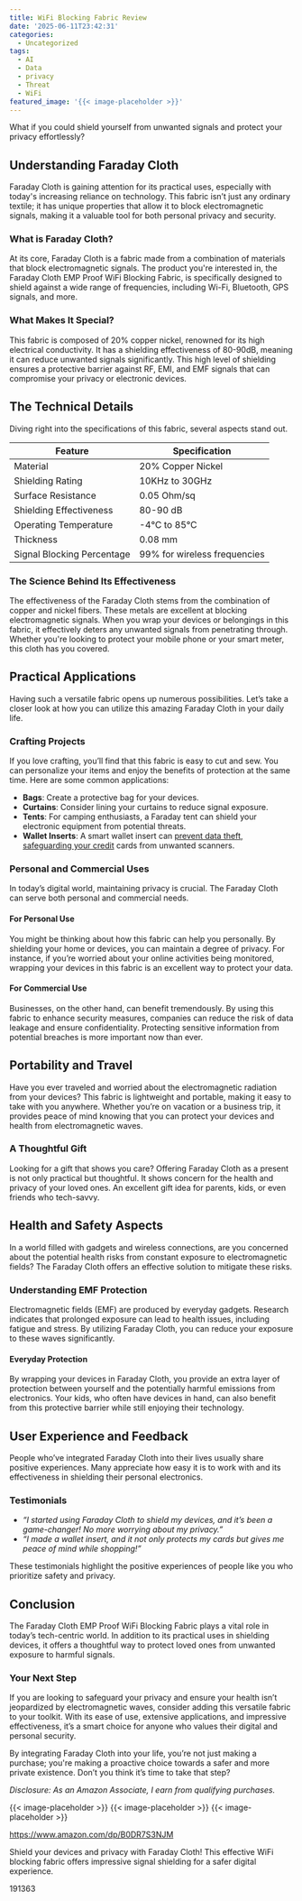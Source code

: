```yaml
---
title: WiFi Blocking Fabric Review
date: '2025-06-11T23:42:31'
categories:
  - Uncategorized
tags:
  - AI
  - Data
  - privacy
  - Threat
  - WiFi
featured_image: '{{< image-placeholder >}}'
---
```


<p>What if you could shield yourself from unwanted signals and protect your privacy effortlessly?</p> <p><a rel="nofollow" target="_blank" title="Faraday Cloth Faraday Cloth EMP Proof WiFi Blocking Fabric RF Blocking Shielding Fabric from Signals Bluetooth GPS Signal Blocker WiFi Jammer,silver-7x1.1m" href="https://www.amazon.com/dp/B0DR7S3NJM?tag=8118903-20" style='text-decoration: none; box-shadow: none;'></a></p> <p><a rel="nofollow" target="_blank" title="See the Faraday Cloth Faraday Cloth EMP Proof WiFi Blocking Fabric RF Blocking Shielding Fabric from Signals Bluetooth GPS Signal Blocker WiFi Jammer,silver-7x1.1m in detail." href="https://www.amazon.com/dp/B0DR7S3NJM?tag=8118903-20" style='text-decoration: none; box-shadow: none;'></a></p> <h2>Understanding Faraday Cloth</h2> <p>Faraday Cloth is gaining attention for its practical uses, especially with today's increasing reliance on technology. This fabric isn’t just any ordinary textile; it has unique properties that allow it to block electromagnetic signals, making it a valuable tool for both personal privacy and security.</p> <h3>What is Faraday Cloth?</h3> <p>At its core, Faraday Cloth is a fabric made from a combination of materials that block electromagnetic signals. The product you're interested in, the Faraday Cloth EMP Proof WiFi Blocking Fabric, is specifically designed to shield against a wide range of frequencies, including Wi-Fi, Bluetooth, GPS signals, and more.</p> <h3>What Makes It Special?</h3> <p>This fabric is composed of 20% copper nickel, renowned for its high electrical conductivity. It has a shielding effectiveness of 80-90dB, meaning it can reduce unwanted signals significantly. This high level of shielding ensures a protective barrier against RF, EMI, and EMF signals that can compromise your privacy or electronic devices.</p> <h2>The Technical Details</h2> <p>Diving right into the specifications of this fabric, several aspects stand out.</p> <table> <thead> <tr> <th>Feature</th> <th>Specification</th> </tr> </thead> <tbody> <tr> <td>Material</td> <td>20% Copper Nickel</td> </tr> <tr> <td>Shielding Rating</td> <td>10KHz to 30GHz</td> </tr> <tr> <td>Surface Resistance</td> <td>0.05 Ohm/sq</td> </tr> <tr> <td>Shielding Effectiveness</td> <td>80-90 dB</td> </tr> <tr> <td>Operating Temperature</td> <td>-4℃ to 85℃</td> </tr> <tr> <td>Thickness</td> <td>0.08 mm</td> </tr> <tr> <td>Signal Blocking Percentage</td> <td>99% for wireless frequencies</td> </tr> </tbody> </table> <h3>The Science Behind Its Effectiveness</h3> <p>The effectiveness of the Faraday Cloth stems from the combination of copper and nickel fibers. These metals are excellent at blocking electromagnetic signals. When you wrap your devices or belongings in this fabric, it effectively deters any unwanted signals from penetrating through. Whether you're looking to protect your mobile phone or your smart meter, this cloth has you covered.</p> <p><a rel="nofollow" target="_blank" title="Faraday Cloth Faraday Cloth EMP Proof WiFi Blocking Fabric RF Blocking Shielding Fabric from Signals Bluetooth GPS Signal Blocker WiFi Jammer,silver-7x1.1m" href="https://www.amazon.com/dp/B0DR7S3NJM?tag=8118903-20" style='text-decoration: none; box-shadow: none;'></a></p> <p><a rel="nofollow" target="_blank" title="Click to view the Faraday Cloth Faraday Cloth EMP Proof WiFi Blocking Fabric RF Blocking Shielding Fabric from Signals Bluetooth GPS Signal Blocker WiFi Jammer,silver-7x1.1m." href="https://www.amazon.com/dp/B0DR7S3NJM?tag=8118903-20" style='text-decoration: none; box-shadow: none;'></a></p> </p><p></p><p></p><p></p><p></p><p></p><p><h2>Practical Applications</h2> <p>Having such a versatile fabric opens up numerous possibilities. Let’s take a closer look at how you can utilize this amazing Faraday Cloth in your daily life.</p> <h3>Crafting Projects</h3> <p>If you love crafting, you’ll find that this fabric is easy to cut and sew. You can personalize your items and enjoy the benefits of protection at the same time. Here are some common applications:</p> <ul> <li> <strong>Bags</strong>: Create a protective bag for your devices.</li> <li> <strong>Curtains</strong>: Consider lining your curtains to reduce signal exposure.</li> <li> <strong>Tents</strong>: For camping enthusiasts, a Faraday tent can shield your electronic equipment from potential threats.</li> <li> <strong>Wallet Inserts</strong>: A smart wallet insert can <a href="https://scambytes360.com/freezing-a-seniors-credit-to-prevent-fraud/" title="How to Freeze a Senior’s Credit to Prevent Fraud"  data-wpil-monitor-id="102">prevent data theft, safeguarding your credit</a> cards from unwanted scanners.</li> </ul> <h3>Personal and Commercial Uses</h3> <p>In today’s digital world, maintaining privacy is crucial. The Faraday Cloth can serve both personal and commercial needs.</p> <h4>For Personal Use</h4> <p>You might be thinking about how this fabric can help you personally. By shielding your home or devices, you can maintain a degree of privacy. For instance, if you’re worried about your online activities being monitored, wrapping your devices in this fabric is an excellent way to protect your data.</p> <h4>For Commercial Use</h4> <p>Businesses, on the other hand, can benefit tremendously. By using this fabric to enhance security measures, companies can reduce the risk of data leakage and ensure confidentiality. Protecting sensitive information from potential breaches is more important now than ever.</p> <h2>Portability and Travel</h2> <p>Have you ever traveled and worried about the electromagnetic radiation from your devices? This fabric is lightweight and portable, making it easy to take with you anywhere. Whether you’re on vacation or a business trip, it provides peace of mind knowing that you can protect your devices and health from electromagnetic waves.</p> <h3>A Thoughtful Gift</h3> <p>Looking for a gift that shows you care? Offering Faraday Cloth as a present is not only practical but thoughtful. It shows concern for the health and privacy of your loved ones. An excellent gift idea for parents, kids, or even friends who tech-savvy.</p> <p><a rel="nofollow" target="_blank" title="Faraday Cloth Faraday Cloth EMP Proof WiFi Blocking Fabric RF Blocking Shielding Fabric from Signals Bluetooth GPS Signal Blocker WiFi Jammer,silver-7x1.1m" href="https://www.amazon.com/dp/B0DR7S3NJM?tag=8118903-20" style='text-decoration: none; box-shadow: none;'></a></p> <h2>Health and Safety Aspects</h2> <p>In a world filled with gadgets and wireless connections, are you concerned about the potential health risks from constant exposure to electromagnetic fields? The Faraday Cloth offers an effective solution to mitigate these risks.</p> <h3>Understanding EMF Protection</h3> <p>Electromagnetic fields (EMF) are produced by everyday gadgets. Research indicates that prolonged exposure can lead to health issues, including fatigue and stress. By utilizing Faraday Cloth, you can reduce your exposure to these waves significantly.</p> <h4>Everyday Protection</h4> <p>By wrapping your devices in Faraday Cloth, you provide an extra layer of protection between yourself and the potentially harmful emissions from electronics. Your kids, who often have devices in hand, can also benefit from this protective barrier while still enjoying their technology.</p> <h2>User Experience and Feedback</h2> <p>People who’ve integrated Faraday Cloth into their lives usually share positive experiences. Many appreciate how easy it is to work with and its effectiveness in shielding their personal electronics.</p> <h3>Testimonials</h3> <ul> <li> <em>“I started using Faraday Cloth to shield my devices, and it’s been a game-changer! No more worrying about my privacy.”</em> </li> <li> <em>“I made a wallet insert, and it not only protects my cards but gives me peace of mind while shopping!”</em> </li> </ul> <p>These testimonials highlight the positive experiences of people like you who prioritize safety and privacy.</p> <p><a rel="nofollow" target="_blank" title="Faraday Cloth Faraday Cloth EMP Proof WiFi Blocking Fabric RF Blocking Shielding Fabric from Signals Bluetooth GPS Signal Blocker WiFi Jammer,silver-7x1.1m" href="https://www.amazon.com/dp/B0DR7S3NJM?tag=8118903-20" style='text-decoration: none; box-shadow: none;'></a></p> <h2>Conclusion</h2> <p>The Faraday Cloth EMP Proof WiFi Blocking Fabric plays a vital role in today’s tech-centric world. In addition to its practical uses in shielding devices, it offers a thoughtful way to protect loved ones from unwanted exposure to harmful signals.</p> <h3>Your Next Step</h3> <p>If you are looking to safeguard your privacy and ensure your health isn’t jeopardized by electromagnetic waves, consider adding this versatile fabric to your toolkit. With its ease of use, extensive applications, and impressive effectiveness, it’s a smart choice for anyone who values their digital and personal security.</p> <p>By integrating Faraday Cloth into your life, you’re not just making a purchase; you're making a proactive choice towards a safer and more private existence. Don’t you think it’s time to take that step?</p> <p><a rel="nofollow" target="_blank" title="Check out the Faraday Cloth Faraday Cloth EMP Proof WiFi Blocking Fabric RF Blocking Shielding Fabric from Signals Bluetooth GPS Signal Blocker WiFi Jammer,silver-7x1.1m here." href="https://www.amazon.com/dp/B0DR7S3NJM?tag=8118903-20" style='text-decoration: none; box-shadow: none;'></a></p> <p><i>Disclosure: As an Amazon Associate, I earn from qualifying purchases.</i></p>
{{< image-placeholder >}}
{{< image-placeholder >}}
{{< image-placeholder >}}




https://www.amazon.com/dp/B0DR7S3NJM

Shield your devices and privacy with Faraday Cloth! This effective WiFi blocking fabric offers impressive signal shielding for a safer digital experience.

191363
